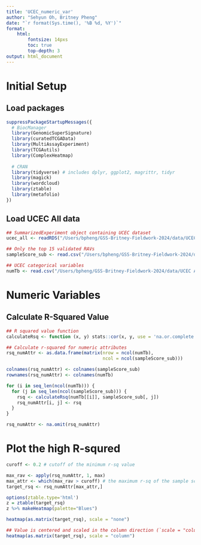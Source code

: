 ```yaml
---
title: 'UCEC_numeric_var'
author: "Sehyun Oh, Britney Pheng"
date: "`r format(Sys.time(), '%B %d, %Y')`"
format:
    html:
        fontsize: 14pxs
        toc: true
        top-depth: 3
output: html_document
---
```


# Initial Setup
## Load packages
```r
suppressPackageStartupMessages({
  # BiocManager
  library(GenomicSuperSignature)
  library(curatedTCGAData)
  library(MultiAssayExperiment)
  library(TCGAutils)
  library(ComplexHeatmap)
  
  # CRAN
  library(tidyverse) # includes dplyr, ggplot2, magrittr, tidyr
  library(magick)
  library(wordcloud)
  library(ztable)
  library(metafolio)
})
```


## Load UCEC All data
```r
## SummarizedExperiment object containing UCEC dataset 
ucec_all <- readRDS("/Users/bpheng/GSS-Britney-Fieldwork-2024/data/UCEC All and Normal Samples/ucec_all.rds")

## Only the top 15 validated RAVs
sampleScore_sub <- read.csv("/Users/bpheng/GSS-Britney-Fieldwork-2024/data/UCEC All and Normal Samples/ucec_all_sampleScore.csv", row.names = 1)

## UCEC categorical variables
numTb <- read.csv("/Users/bpheng/GSS-Britney-Fieldwork-2024/data/UCEC All and Normal Samples/ucec_all_num.csv", row.names = 1)
```

# Numeric Variables
## Calculate R-Squared Value
```r
## R squared value function
calculateRsq <- function (x, y) stats::cor(x, y, use = 'na.or.complete') ^ 2
```

```r
## Calculate r-squared for numeric attributes
rsq_numAttr <- as.data.frame(matrix(nrow = ncol(numTb),
                                    ncol = ncol(sampleScore_sub)))

colnames(rsq_numAttr) <- colnames(sampleScore_sub)
rownames(rsq_numAttr) <- colnames(numTb)

for (i in seq_len(ncol(numTb))) {
  for (j in seq_len(ncol(sampleScore_sub))) {
    rsq <- calculateRsq(numTb[[i]], sampleScore_sub[, j])
    rsq_numAttr[i, j] <- rsq
  }
}

rsq_numAttr <- na.omit(rsq_numAttr)
```

# Plot the high R-squred
```r
curoff <- 0.2 # cutoff of the minimum r-sq value

max_rav <- apply(rsq_numAttr, 1, max)
max_attr <- which(max_rav > curoff) # the maximum r-sq of the sample score should be above this cutoff
target_rsq <- rsq_numAttr[max_attr,]
```

```r
options(ztable.type='html')
z = ztable(target_rsq)
z %>% makeHeatmap(palette="Blues")
```

```r
heatmap(as.matrix(target_rsq), scale = "none")

## Value is centered and scaled in the column direction (`scale = "column"`)
heatmap(as.matrix(target_rsq), scale = "column")
```
